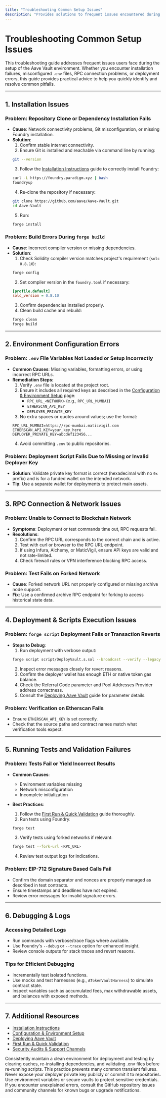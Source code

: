 ```yaml
---
title: "Troubleshooting Common Setup Issues"
description: "Provides solutions to frequent issues encountered during installation, environment configuration, RPC connection setup, or contract deployment. Includes tips for debugging failed tests or incorrect .env setups, as well as pointers to where to find detailed error logs."
---
```


# Troubleshooting Common Setup Issues

This troubleshooting guide addresses frequent issues users face during the setup of the Aave Vault environment. Whether you encounter installation failures, misconfigured `.env` files, RPC connection problems, or deployment errors, this guide provides practical advice to help you quickly identify and resolve common pitfalls.

---

## 1. Installation Issues

### Problem: Repository Clone or Dependency Installation Fails

- **Cause**: Network connectivity problems, Git misconfiguration, or missing Foundry installation.
- **Solution**:
  1. Confirm stable internet connectivity.
  2. Ensure Git is installed and reachable via command line by running:
  ```bash
  git --version
  ```
  3. Follow the [Installation Instructions](/getting-started/setup-intro/installation) guide to correctly install Foundry:
  ```bash
  curl -L https://foundry.paradigm.xyz | bash
  foundryup
  ```
  4. Re-clone the repository if necessary:
  ```bash
  git clone https://github.com/aave/Aave-Vault.git
  cd Aave-Vault
  ```
  5. Run:
  ```bash
  forge install
  ```

### Problem: Build Errors During `forge build`

- **Cause**: Incorrect compiler version or missing dependencies.
- **Solution**:
  1. Check Solidity compiler version matches project's requirement (`solc 0.8.10`):
  ```bash
  forge config
  ```
  2. Set compiler version in the `foundry.toml` if necessary:
  ```ini
  [profile.default]
  solc_version = 0.8.10
  ```
  3. Confirm dependencies installed properly.
  4. Clean build cache and rebuild:
  ```bash
  forge clean
  forge build
  ```

---

## 2. Environment Configuration Errors

### Problem: `.env` File Variables Not Loaded or Setup Incorrectly

- **Common Causes**: Missing variables, formatting errors, or using incorrect RPC URLs.
- **Remediation Steps**:
  1. Verify `.env` file is located at the project root.
  2. Ensure it includes all required keys as described in the [Configuration & Environment Setup](/getting-started/configure-run-validate/configuration-setup) page:
     - `RPC_URL_<NETWORK>` (e.g., `RPC_URL_MUMBAI`)
     - `ETHERSCAN_API_KEY`
     - `DEPLOYER_PRIVATE_KEY`
  3. No extra spaces or quotes around values; use the format:
  ```env
  RPC_URL_MUMBAI=https://rpc-mumbai.maticvigil.com
  ETHERSCAN_API_KEY=your_key_here
  DEPLOYER_PRIVATE_KEY=abcdef123456...
  ```
  4. Avoid committing `.env` to public repositories.

### Problem: Deployment Script Fails Due to Missing or Invalid Deployer Key

- **Solution**: Validate private key format is correct (hexadecimal with no `0x` prefix) and is for a funded wallet on the intended network.
- **Tip**: Use a separate wallet for deployments to protect main assets.

---

## 3. RPC Connection & Network Issues

### Problem: Unable to Connect to Blockchain Network

- **Symptoms**: Deployment or test commands time out, RPC requests fail.
- **Resolutions**:
  1. Confirm the RPC URL corresponds to the correct chain and is active.
  2. Test with curl or browser to the RPC URL endpoint.
  3. If using Infura, Alchemy, or MaticVigil, ensure API keys are valid and not rate-limited.
  4. Check firewall rules or VPN interference blocking RPC access.

### Problem: Test Fails on Forked Network

- **Cause**: Forked network URL not properly configured or missing archive node support.
- **Fix**: Use a confirmed archive RPC endpoint for forking to access historical state data.

---

## 4. Deployment & Scripts Execution Issues

### Problem: `forge script` Deployment Fails or Transaction Reverts

- **Steps to Debug**:
  1. Run deployment with verbose output:
  ```bash
  forge script script/DeployVault.s.sol --broadcast --verify --legacy
  ```
  2. Inspect error messages closely for revert reasons.
  3. Confirm the deployer wallet has enough ETH or native token gas balance.
  4. Check the Referral Code parameter and Pool Addresses Provider address correctness.
  5. Consult the [Deploying Aave Vault](/getting-started/configure-run-validate/deploying-vault) guide for parameter details.

### Problem: Verification on Etherscan Fails

- Ensure `ETHERSCAN_API_KEY` is set correctly.
- Check that the source paths and contract names match what verification tools expect.

---

## 5. Running Tests and Validation Failures

### Problem: Tests Fail or Yield Incorrect Results

- **Common Causes**:
  - Environment variables missing
  - Network misconfiguration
  - Incomplete initialization

- **Best Practices**:
  1. Follow the [First Run & Quick Validation](/getting-started/configure-run-validate/first-run-quick-validation) guide thoroughly.
  2. Run tests using Foundry:
  ```bash
  forge test
  ```
  3. Verify tests using forked networks if relevant:
  ```bash
  forge test --fork-url <RPC_URL>
  ```
  4. Review test output logs for indications.

### Problem: EIP-712 Signature Based Calls Fail

- Confirm the domain separator and nonces are properly managed as described in test contracts.
- Ensure timestamps and deadlines have not expired.
- Review error messages for invalid signature errors.

---

## 6. Debugging & Logs

### Accessing Detailed Logs

- Run commands with verbose/trace flags where available.
- Use Foundry's `--debug` or `--trace` option for enhanced insight.
- Review console outputs for stack traces and revert reasons.

### Tips for Efficient Debugging

- Incrementally test isolated functions.
- Use mocks and test harnesses (e.g., `ATokenVaultHarness`) to simulate contract state.
- Inspect variables such as accumulated fees, max withdrawable assets, and balances with exposed methods.

---

## 7. Additional Resources

- [Installation Instructions](/getting-started/setup-intro/installation)
- [Configuration & Environment Setup](/getting-started/configure-run-validate/configuration-setup)
- [Deploying Aave Vault](/getting-started/configure-run-validate/deploying-vault)
- [First Run & Quick Validation](/getting-started/configure-run-validate/first-run-quick-validation)
- [Security Audits & Support Channels](/getting-started/troubleshooting-support/audits-and-support)


<Tip>
Consistently maintain a clean environment for deployment and testing by clearing caches, re-installing dependencies, and validating .env files before re-running scripts. This practice prevents many common transient failures.
</Tip>

<Warning>
Never expose your deployer private key publicly or commit it to repositories. Use environment variables or secure vaults to protect sensitive credentials.
</Warning>

<Note>
If you encounter unexplained errors, consult the GitHub repository issues and community channels for known bugs or upgrade notifications.
</Note>
